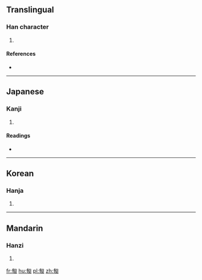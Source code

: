 ==Translingual==

===Han character===
{{Han char|rn=20|rad=勹|as=11|sn=13|four=|canj=PAIE, PHPE|ids=⿹勹⿰皀殳}}

# {{defn|Han|sort=勹11}}

====References====
* {{Han ref|kx=0152.050|dkj=02556|dj=0341.260|hdz=10260.170|uh=5313|ud=21267}}

----

==Japanese==

===Kanji===
{{ja-kanji|grade=|rs=勹11}}

# {{defn|lang=ja|sort=勹11}}

====Readings====
* {{ja-readings|on=[[きょう]] (kyō), [[く]] (ku)|kun=[[あつ]] (atsu), [[はかる]] (hakaru)}}

----

==Korean==

===Hanja===
{{ko-hanja|hangeul=구|rv=gu|mr=ku}}

# {{defn|lang=ko|sort=勹11}}

----

==Mandarin==

===Hanzi===
{{cmn-hanzi|pin=[[jiù]] ([[jiu4]])|wg=chiu<sup>4</sup>}}

# {{defn|lang=cmn|sort=勹11}}

[[fr:匓]]
[[hu:匓]]
[[pl:匓]]
[[zh:匓]]